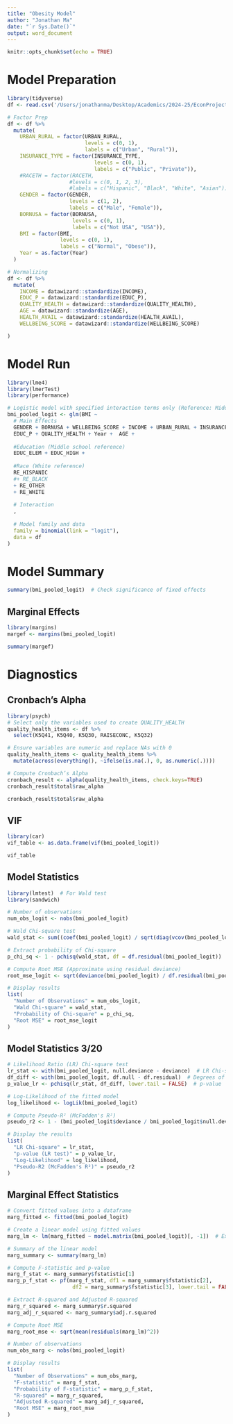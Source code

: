 ```yaml
---
title: "Obesity Model"
author: "Jonathan Ma"
date: "`r Sys.Date()`"
output: word_document
---
```


```r
knitr::opts_chunk$set(echo = TRUE)
```

# Model Preparation

```r
library(tidyverse)
df <- read.csv('/Users/jonathanma/Desktop/Academics/2024-25/EconProject/HonorsProject/nsch_data.csv')

# Factor Prep
df <- df %>%
  mutate(
    URBAN_RURAL = factor(URBAN_RURAL, 
                         levels = c(0, 1),
                         labels = c("Urban", "Rural")), 
    INSURANCE_TYPE = factor(INSURANCE_TYPE, 
                            levels = c(0, 1),
                            labels = c("Public", "Private")),
    #RACETH = factor(RACETH, 
                    #levels = c(0, 1, 2, 3),
                    #labels = c("Hispanic", "Black", "White", "Asian")),
    GENDER = factor(GENDER,  
                    levels = c(1, 2),
                    labels = c("Male", "Female")),
    BORNUSA = factor(BORNUSA, 
                     levels = c(0, 1),
                     labels = c("Not USA", "USA")),
    BMI = factor(BMI,  
                 levels = c(0, 1),
                 labels = c("Normal", "Obese")),
    Year = as.factor(Year)
  )

# Normalizing
df <- df %>%
  mutate(
    INCOME = datawizard::standardize(INCOME),
    EDUC_P = datawizard::standardize(EDUC_P),
    QUALITY_HEALTH = datawizard::standardize(QUALITY_HEALTH),
    AGE = datawizard::standardize(AGE),
    HEALTH_AVAIL = datawizard::standardize(HEALTH_AVAIL),
    WELLBEING_SCORE = datawizard::standardize(WELLBEING_SCORE)

)
```

# Model Run

```r
library(lme4)
library(lmerTest)
library(performance)

# Logistic model with specified interaction terms only (Reference: Middle School, Hispanic)
bmi_pooled_logit <- glm(BMI ~ 
  # Main Effects
  GENDER + BORNUSA + WELLBEING_SCORE + INCOME + URBAN_RURAL + INSURANCE_TYPE + HEALTH_AVAIL + 
  EDUC_P + QUALITY_HEALTH + Year +  AGE + 
  
  #Education (Middle school reference)
  EDUC_ELEM + EDUC_HIGH + 
    
  #Race (White reference)
  RE_HISPANIC 
  #+ RE_BLACK 
  + RE_OTHER
  + RE_WHITE
  
  # Interaction
  ,  
  
  # Model family and data
  family = binomial(link = "logit"), 
  data = df
)
```

# Model Summary
```r
summary(bmi_pooled_logit)  # Check significance of fixed effects
```

## Marginal Effects

```r
library(margins)
margef <- margins(bmi_pooled_logit)
```

```r
summary(margef)
```

# Diagnostics

## Cronbach's Alpha
```r
library(psych)
# Select only the variables used to create QUALITY_HEALTH
quality_health_items <- df %>%
  select(K5Q41, K5Q40, K5Q30, RAISECONC, K5Q32)

# Ensure variables are numeric and replace NAs with 0
quality_health_items <- quality_health_items %>%
  mutate(across(everything(), ~ifelse(is.na(.), 0, as.numeric(.))))

# Compute Cronbach’s Alpha
cronbach_result <- alpha(quality_health_items, check.keys=TRUE)
cronbach_result$total$raw_alpha
```

```r
cronbach_result$total$raw_alpha
```

## VIF

```r
library(car)
vif_table <- as.data.frame(vif(bmi_pooled_logit))
```

```r
vif_table
```

## Model Statistics

```r
library(lmtest)  # For Wald test
library(sandwich)

# Number of observations
num_obs_logit <- nobs(bmi_pooled_logit)

# Wald Chi-square test
wald_stat <- sum((coef(bmi_pooled_logit) / sqrt(diag(vcov(bmi_pooled_logit))))^2)

# Extract probability of Chi-square
p_chi_sq <- 1 - pchisq(wald_stat, df = df.residual(bmi_pooled_logit))

# Compute Root MSE (Approximate using residual deviance)
root_mse_logit <- sqrt(deviance(bmi_pooled_logit) / df.residual(bmi_pooled_logit))
```

```r
# Display results
list(
  "Number of Observations" = num_obs_logit,
  "Wald Chi-square" = wald_stat,
  "Probability of Chi-square" = p_chi_sq,
  "Root MSE" = root_mse_logit
)
```

## Model Statistics 3/20
```r
# Likelihood Ratio (LR) Chi-square test
lr_stat <- with(bmi_pooled_logit, null.deviance - deviance)  # LR Chi-square statistic
df_diff <- with(bmi_pooled_logit, df.null - df.residual)  # Degrees of freedom difference
p_value_lr <- pchisq(lr_stat, df_diff, lower.tail = FALSE)  # p-value

# Log-Likelihood of the fitted model
log_likelihood <- logLik(bmi_pooled_logit)

# Compute Pseudo-R² (McFadden's R²)
pseudo_r2 <- 1 - (bmi_pooled_logit$deviance / bmi_pooled_logit$null.deviance)
```
```r
# Display the results
list(
  "LR Chi-square" = lr_stat,
  "p-value (LR test)" = p_value_lr,
  "Log-Likelihood" = log_likelihood,
  "Pseudo-R2 (McFadden's R²)" = pseudo_r2
)
```

## Marginal Effect Statistics

```r
# Convert fitted values into a dataframe
marg_fitted <- fitted(bmi_pooled_logit)

# Create a linear model using fitted values
marg_lm <- lm(marg_fitted ~ model.matrix(bmi_pooled_logit)[, -1])  # Exclude intercept

# Summary of the linear model
marg_summary <- summary(marg_lm)

# Compute F-statistic and p-value
marg_f_stat <- marg_summary$fstatistic[1]
marg_p_f_stat <- pf(marg_f_stat, df1 = marg_summary$fstatistic[2], 
                     df2 = marg_summary$fstatistic[3], lower.tail = FALSE)

# Extract R-squared and Adjusted R-squared
marg_r_squared <- marg_summary$r.squared
marg_adj_r_squared <- marg_summary$adj.r.squared

# Compute Root MSE
marg_root_mse <- sqrt(mean(residuals(marg_lm)^2))

# Number of observations
num_obs_marg <- nobs(bmi_pooled_logit)
```

```r
# Display results
list(
  "Number of Observations" = num_obs_marg,
  "F-statistic" = marg_f_stat,
  "Probability of F-statistic" = marg_p_f_stat,
  "R-squared" = marg_r_squared,
  "Adjusted R-squared" = marg_adj_r_squared,
  "Root MSE" = marg_root_mse
)
```
